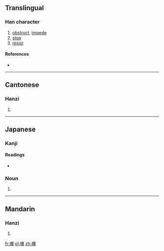 ==Translingual==

===Han character===
{{Han char|rn=64|rad=手|as=20|sn=23|four=5903<sub>1</sub>|canj=手火月火 (QFBF)}}

# [[obstruct]], [[impede]]
# [[stop]]
# [[resist]]

====References====
* {{Han ref|kx=0464.270|dkj=13040|dj=0813.230|hdz=31991.090|uh=6529|ud=25897|bh=F7DC|bd=63452}}

----

==Cantonese==

===Hanzi===
{{yue-hanzi|jyut=|y=dong2, dong3}}

# {{defn|lang=yue|sort=手20}}

----

==Japanese==

===Kanji===
{{ja-kanji|grade=|rs=手20}}

====Readings====
* {{ja-readings|on=[[とう]] (tō), [[こう]] (kō), [[おう]] (ō)|kun=[[とも]] (tomo), [[たたく]] (tataku)}}

===Noun===
{{ja-noun|k|hira=たも|rom=tamo}} 

# {{abbreviation of|攩網|lang=ja}}

----

==Mandarin==

===Hanzi===
{{cmn-hanzi|pin=[[dǎng]] ([[dang3]])|wg=tang<sup>3</sup>}}

# {{defn|lang=cmn|sort=手20}}

[[fr:攩]]
[[pl:攩]]
[[zh:攩]]